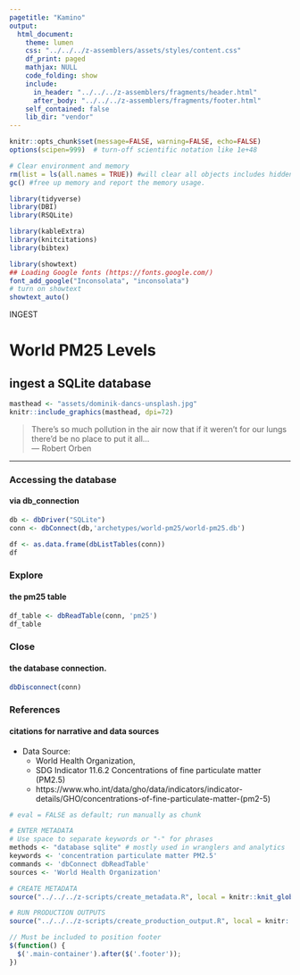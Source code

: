 ```yaml
---
pagetitle: "Kamino"
output: 
  html_document:
    theme: lumen
    css: "../../../z-assemblers/assets/styles/content.css"
    df_print: paged
    mathjax: NULL
    code_folding: show
    include:
      in_header: "../../../z-assemblers/fragments/header.html"
      after_body: "../../../z-assemblers/fragments/footer.html"
    self_contained: false
    lib_dir: "vendor"
---
```


```r

knitr::opts_chunk$set(message=FALSE, warning=FALSE, echo=FALSE)
options(scipen=999)  # turn-off scientific notation like 1e+48

# Clear environment and memory
rm(list = ls(all.names = TRUE)) #will clear all objects includes hidden objects.
gc() #free up memory and report the memory usage.

library(tidyverse)
library(DBI)
library(RSQLite)

library(kableExtra)
library(knitcitations)
library(bibtex)

library(showtext)
## Loading Google fonts (https://fonts.google.com/)
font_add_google("Inconsolata", "inconsolata")
# turn on showtext
showtext_auto()

```


<div class="activity">
INGEST  
</div>

# World PM25 Levels
## ingest a SQLite database

```r

masthead <- "assets/dominik-dancs-unsplash.jpg"
knitr::include_graphics(masthead, dpi=72)

```

> There's so much pollution in the air now that if it weren't for our lungs there'd be no place to put it all...\
--- Robert Orben\

***


### Accessing the database
#### via db_connection


```r

db <- dbDriver("SQLite")
conn <- dbConnect(db,'archetypes/world-pm25/world-pm25.db')

df <- as.data.frame(dbListTables(conn))
df

```


### Explore
#### the pm25 table


```r

df_table <- dbReadTable(conn, 'pm25')
df_table

```


### Close
#### the database connection.


```r

dbDisconnect(conn)

```


### References
#### citations for narrative and data sources

* Data Source:
  * World Health Organization, 
  * SDG Indicator 11.6.2 Concentrations of fine particulate matter (PM2.5)
  * https://www.who.int/data/gho/data/indicators/indicator-details/GHO/concentrations-of-fine-particulate-matter-(pm2-5)


```r

# eval = FALSE as default; run manually as chunk

# ENTER METADATA
# Use space to separate keywords or "-" for phrases
methods <- "database sqlite" # mostly used in wranglers and analytics
keywords <- 'concentration particulate matter PM2.5'
commands <- 'dbConnect dbReadTable'
sources <- 'World Health Organization'

# CREATE METADATA
source("../../../z-scripts/create_metadata.R", local = knitr::knit_global())

# RUN PRODUCTION OUTPUTS
source("../../../z-scripts/create_production_output.R", local = knitr::knit_global())


```


```js

// Must be included to position footer
$(function() {
  $('.main-container').after($('.footer'));
})

```

